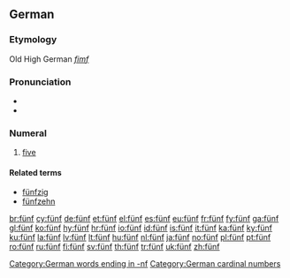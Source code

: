 ==German==
{{cardinalbox|de|4|5|6|vier|sechs|ord=fünfte}}

===Etymology===
Old High German ''[[fimf]]''

===Pronunciation===
* {{IPA|/fʏnf/|lang=de}}
* {{audio|De-fünf.ogg|Audio}}

===Numeral===
{{infl|de|numeral}}

# [[five]]

====Related terms====
* [[fünfzig]]
* [[fünfzehn]]

[[Category:German words ending in -nf]]
[[Category:German cardinal numbers]]

[[br:fünf]]
[[cy:fünf]]
[[de:fünf]]
[[et:fünf]]
[[el:fünf]]
[[es:fünf]]
[[eu:fünf]]
[[fr:fünf]]
[[fy:fünf]]
[[ga:fünf]]
[[gl:fünf]]
[[ko:fünf]]
[[hy:fünf]]
[[hr:fünf]]
[[io:fünf]]
[[id:fünf]]
[[is:fünf]]
[[it:fünf]]
[[ka:fünf]]
[[ky:fünf]]
[[ku:fünf]]
[[la:fünf]]
[[lv:fünf]]
[[lt:fünf]]
[[hu:fünf]]
[[nl:fünf]]
[[ja:fünf]]
[[no:fünf]]
[[pl:fünf]]
[[pt:fünf]]
[[ro:fünf]]
[[ru:fünf]]
[[fi:fünf]]
[[sv:fünf]]
[[th:fünf]]
[[tr:fünf]]
[[uk:fünf]]
[[zh:fünf]]
